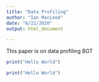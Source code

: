 ```yaml
---
title: "Data Profiling"
author: "Ian MacLeod"
date: "6/22/2020"
output: html_document

---
```


This paper is on data profiling BGT




```r
print("Hello World")
```


```r
print("Hello World")
```
